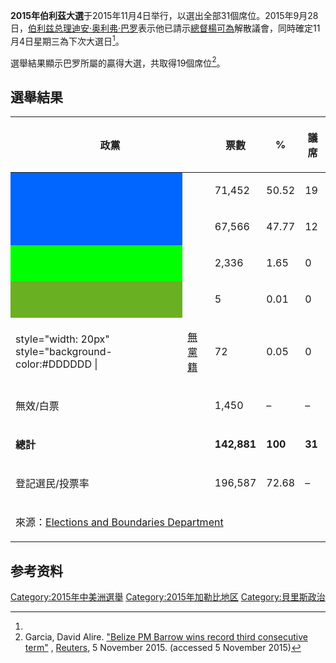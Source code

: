 {{多個問題|
{{Expand|time=2015-11-24T11:17:06+00:00}}
{{请求翻译|time=2015-11-24T11:17:06+00:00}}
}}
{{Infobox election
|election_name = 2015年伯利茲大選
| country = 伯利茲
| type            = parliamentary
| ongoing         = no
| previous_election = 2012年伯利茲大選
| previous_year   = 2012
| next_election   = 
| next_year       = 2020
| seats_for_election = {{le|眾議院 (伯利茲)|House of Representatives (Belize)|伯利茲眾議院}}全部31個席位
| majority_seats = 16
| election_date   = 2015年11月4日<ref name="firmdate">Trujillo, Renee. [http://lovefm.com/2015/09/28/prime-minister-announces-date-for-general-elections/ "Prime Minister Announces Date for General Elections"] {{Wayback|url=http://lovefm.com/2015/09/28/prime-minister-announces-date-for-general-elections/ |date=20150930161815 }}, [[LOVE_FM_(Belize)|LOVE FM]], 28 September 2015. (accessed 29 September 2015)</ref>
| opinion_polls  = 
<!-- UDP -->
| image1          = [[File:Belizean_Prime_Minister,_Dean_Barrow_in_London,_27_June_2013_(cropped).jpg|150px]]
| leader1         = [[迪安·奥利弗·巴罗|迪安·奥利弗·巴罗]]
| leader_since1   = {{start date|df=yes|1998|8|30}}
| party1          = {{le|聯合民主黨 (伯利茲)|United Democratic Party (Belize)|聯合民主黨}}
| color1          = FF0000
| leaders_seat1   = {{le|皇后廣場 (伯利茲眾議院選區)|Queen's Square (Belize House constituency)|皇后廣場}}
| popular_vote1   =
| percentage1     =
| swing1          =
| seats_before1   = 17席
| seats_needed1   = {{steady}}0
| seats1          = 19席
| seat_change1    = {{increase}}2

<!-- PUP -->
| image2          = <div style="width:115px;"><span style="line-height:150px; vertical-align:center; text-align:center; color:#0066FF; font-size:38px;"> '''PUP''' </span></div> 
| leader2         = {{le|弗朗西斯·豐塞卡|Francis Fonseca}}
| leader_since2   = {{start date|df=yes|2011|11|3}}
| party2          = {{le|人民聯合黨|People's United Party}}
| color2          = 0066FF
| leaders_seat2   = {{le|弗里敦 (伯利茲眾議院選區)|Freetown (Belize House constituency)|弗里敦}}
| popular_vote2   =
| percentage2     =
| swing2          =
| seats_before2   = 14席
| seats_needed2   = {{increase}}4
| seats2          = 12席
| seat_change2    = {{decrease}}2

<!-- BPP -->
| image3          = <div style="width:115px;"><span style="line-height:150px; vertical-align:center; text-align:center; color:#00FF00; font-size:38px;"> '''BPP''' </span></div> 
| leader3         = 帕特里克·羅傑斯
| leader_since3   = {{start date|df=yes|2015|09|30}}
| party3          = {{le|伯利茲進步黨|Belize Progressive Party}}
| color3          = 00FF00
| leaders_seat3   = {{le|匹克史托克 (伯利茲眾議院選區)|Pickstock (Belize House constituency)|匹克史托克}}<small>''候選人''</small> 
| popular_vote3   =
| percentage3     =
| swing3          =
| seats_before3   = （新政黨）
| seats_needed3   = {{increase}}16
| seats3          = 0席
| seat_change3    = {{steady}}


<!-- last/next PM -->
| title           = [[伯利兹总理|总理]]
| before_election = [[迪安·奥利弗·巴罗|迪安·奥利弗·巴罗]]
| before_party    = {{le|聯合民主黨 (伯利茲)|United Democratic Party (Belize)|聯合民主黨}}
| after_election  = [[迪安·奥利弗·巴罗|迪安·奥利弗·巴罗]]
| after_party     = {{le|聯合民主黨 (伯利茲)|United Democratic Party (Belize)|聯合民主黨}}
| map_image       =
| map_size        =
| map_caption     =
}}

'''2015年伯利茲大選'''于2015年11月4日举行，以選出{{le|眾議院 (伯利茲)|House of Representatives (Belize)|伯利茲眾議院}}全部31個席位。2015年9月28日，[[伯利兹总理|伯利兹总理]][[迪安·奥利弗·巴罗|迪安·奥利弗·巴罗]]表示他已請示[[貝里斯總督|總督]][[楊可為|楊可為]]解散議會，同時確定11月4日星期三為下次大選日<ref name="firmdate" />。

選舉結果顯示巴罗所屬的{{le|聯合民主黨 (伯利茲)|United Democratic Party (Belize)|聯合民主黨}}贏得大選，共取得19個席位<ref name="reuters">Garcia, David Alire. [http://www.reuters.com/article/2015/11/05/us-belize-election-idUSKCN0ST1VE20151105 "Belize PM Barrow wins record third consecutive term"] {{Wayback|url=http://www.reuters.com/article/2015/11/05/us-belize-election-idUSKCN0ST1VE20151105 |date=20151112162443 }}, [[Reuters|Reuters]], 5 November 2015. (accessed 5 November 2015)</ref>。

==選舉結果==
{| class=wikitable style=text-align:right
!colspan=2|政黨
!票數
!%
!議席
!+/–
|-
|style="width: 20px" style="background-color:#0066FF" |
|align=left|{{le|聯合民主黨 (伯利茲)|United Democratic Party (Belize)|聯合民主黨}}||71,452||50.52||19||+2
|-
|style="width: 20px" style="background-color:#0066FF" |
|align=left|{{le|人民聯合黨|People's United Party}}||67,566||47.77||12||–2
|-
|style="width: 20px" style="background-color:#00FF00" |
|align=left|{{le|伯利茲進步黨|Belize Progressive Party}}||2,336||1.65||0||新政黨
|-
|style="width: 20px" style="background-color:#6AB023" |
|align=left|{{le|伯利茲綠色獨立黨|Belize Green Independent Party}}||5||0.01||0||新政黨
|-
|style="width: 20px" style="background-color:#DDDDDD |
|align=left|[[無黨籍|無黨籍]]||72||0.05||0||0
|-
|align=left colspan=2|無效/白票||1,450||–||–||–
|-
|align=left colspan=2|'''總計'''||'''142,881'''||'''100'''||'''31'''||'''0'''
|-
|align=left colspan=2|登記選民/投票率||196,587||72.68||–||–
|-
|align=left colspan=6|來源：[https://web.archive.org/web/20151108223442/http://www.elections.gov.bz/modules/article_publish/files/files_563cf48d5b47f.pdf Elections and Boundaries Department]
|}

==参考资料==
{{reflist}}

{{伯利茲選舉}}
[[Category:2015年中美洲選舉|Category:2015年中美洲選舉]]
[[Category:2015年加勒比地区|Category:2015年加勒比地区]]
[[Category:貝里斯政治|Category:貝里斯政治]]